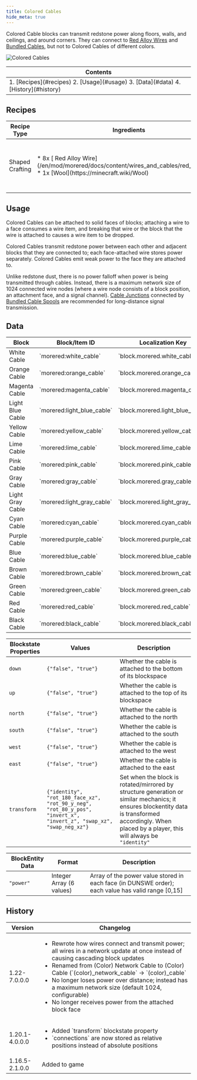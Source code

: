 ```yaml
---
title: Colored Cables
hide_meta: true
---
```


Colored Cable blocks can transmit redstone power along floors, walls, and ceilings, and around corners. They can connect to [Red Alloy Wires](/en/mod/morered/docs/content/wires_and_cables/red_alloy_wire) and [Bundled Cables](/en/mod/morered/docs/content/wires_and_cables/bundled_cable), but not to Colored Cables of different colors.

![Colored Cables](https://commoble.net/images/morered/colored_network_cables.png)

<table>
	<thead><tr><th>Contents</th></tr></thead>
	<tbody><tr><td>
		1. [Recipes](#recipes)
		2. [Usage](#usage)
		3. [Data](#data)
		4. [History](#history)
	</td></tr></tbody>
</table>

## Recipes

<table>
	<thead>
		<tr>
			<th>Recipe Type</th>
			<th>Ingredients</th>
			<th>Output</th>
			<th>Example</th>
		</tr>
	</thead>
	<tbody>
		<tr>
			<td>Shaped Crafting</td>
			<td style={{width: '30%'}}>
				* 8x [<ModAsset width={32} height={32} location='morered:red_alloy_wire'/> Red Alloy Wire](/en/mod/morered/docs/content/wires_and_cables/red_alloy_wire)
				* 1x [Wool](https://minecraft.wiki/Wool)
			</td>
			<td>
				* 8x Colored Cable (matching the Wool's color)
			</td>
			<td>
				![Colored Network Cable Recipe](https://commoble.net/images/morered/recipes/colored_network_cable_recipe.gif)
			</td>
		</tr>
	</tbody>
</table>

## Usage

Colored Cables can be attached to solid faces of blocks;
attaching a wire to a face consumes a wire item, and breaking that wire or the block that the wire is attached to causes a wire item to be dropped.

Colored Cables transmit redstone power between each other and adjacent blocks that they are connected to; each face-attached wire stores power separately. Colored Cables emit weak power to the face they are attached to.

Unlike redstone dust, there is no power falloff when power is being transmitted through cables.
Instead, there is a maximum network size of 1024 connected wire nodes (where a wire node consists of a block position, an attachment face, and a signal channel).
[Cable Junctions](/en/mod/morered/docs/content/wires_and_cables/cable_junctions) connected by [Bundled Cable Spools](/en/mod/morered/docs/content/wires_and_cables/bundled_cable_spool)
are recommended for long-distance signal transmission.

## Data
<table>
	<thead><tr><th>Block</th><th>Block/Item ID</th><th>Localization Key</th></tr></thead>
	<tbody>
		<tr><td><ModAsset width={32} height={32} location='morered:white_cable'/> White Cable</td><td>`morered:white_cable`</td><td>`block.morered.white_cable`</td></tr>
		<tr><td><ModAsset width={32} height={32} location='morered:orange_cable'/> Orange Cable</td><td>`morered:orange_cable`</td><td>`block.morered.orange_cable`</td></tr>
		<tr><td><ModAsset width={32} height={32} location='morered:magenta_cable'/> Magenta Cable</td><td>`morered:magenta_cable`</td><td>`block.morered.magenta_cable`</td></tr>
		<tr><td><ModAsset width={32} height={32} location='morered:light_blue_cable'/> Light Blue Cable</td><td>`morered:light_blue_cable`</td><td>`block.morered.light_blue_cable`</td></tr>
		<tr><td><ModAsset width={32} height={32} location='morered:yellow_cable'/> Yellow Cable</td><td>`morered:yellow_cable`</td><td>`block.morered.yellow_cable`</td></tr>
		<tr><td><ModAsset width={32} height={32} location='morered:lime_cable'/> Lime Cable</td><td>`morered:lime_cable`</td><td>`block.morered.lime_cable`</td></tr>
		<tr><td><ModAsset width={32} height={32} location='morered:pink_cable'/> Pink Cable</td><td>`morered:pink_cable`</td><td>`block.morered.pink_cable`</td></tr>
		<tr><td><ModAsset width={32} height={32} location='morered:gray_cable'/> Gray Cable</td><td>`morered:gray_cable`</td><td>`block.morered.gray_cable`</td></tr>
		<tr><td><ModAsset width={32} height={32} location='morered:light_gray_cable'/> Light Gray Cable</td><td>`morered:light_gray_cable`</td><td>`block.morered.light_gray_cable`</td></tr>
		<tr><td><ModAsset width={32} height={32} location='morered:cyan_cable'/> Cyan Cable</td><td>`morered:cyan_cable`</td><td>`block.morered.cyan_cable`</td></tr>
		<tr><td><ModAsset width={32} height={32} location='morered:purple_cable'/> Purple Cable</td><td>`morered:purple_cable`</td><td>`block.morered.purple_cable`</td></tr>
		<tr><td><ModAsset width={32} height={32} location='morered:blue_cable'/> Blue Cable</td><td>`morered:blue_cable`</td><td>`block.morered.blue_cable`</td></tr>
		<tr><td><ModAsset width={32} height={32} location='morered:brown_cable'/> Brown Cable</td><td>`morered:brown_cable`</td><td>`block.morered.brown_cable`</td></tr>
		<tr><td><ModAsset width={32} height={32} location='morered:green_cable'/> Green Cable</td><td>`morered:green_cable`</td><td>`block.morered.green_cable`</td></tr>
		<tr><td><ModAsset width={32} height={32} location='morered:red_cable'/> Red Cable</td><td>`morered:red_cable`</td><td>`block.morered.red_cable`</td></tr>
		<tr><td><ModAsset width={32} height={32} location='morered:black_cable'/> Black Cable</td><td>`morered:black_cable`</td><td>`block.morered.black_cable`</td></tr>
	</tbody>
</table>

| Blockstate Properties | Values | Description
| --- | - | -
| `down` | `{"false", "true"}` | Whether the cable is attached to the bottom of its blockspace
| `up` | `{"false", "true"}` | Whether the cable is attached to the top of its blockspace
| `north` | `{"false", "true"}` | Whether the cable is attached to the north
| `south` | `{"false", "true"}` | Whether the cable is attached to the south
| `west` | `{"false", "true"}` | Whether the cable is attached to the west
| `east` | `{"false", "true"}` | Whether the cable is attached to the east
| `transform` | `{"identity", "rot_180_face_xz", "rot_90_y_neg", "rot_80_y_pos", "invert_x", "invert_z", "swap_xz", "swap_neg_xz"}` | Set when the block is rotated/mirrored by structure generation or similar mechanics; it ensures blockentity data is transformed accordingly. When placed by a player, this will always be `"identity"`

| BlockEntity Data | Format | Description
| --- | - | -
| `"power"` | Integer Array (6 values) | Array of the power value stored in each face (in DUNSWE order); each value has valid range [0,15]

## History
<table>
	<thead><tr><th>Version</th><th>Changelog</th></tr></thead>
	<tbody>
		<tr>
			<td>1.22-7.0.0.0</td>
			<td>
				<ul>
					<li>Rewrote how wires connect and transmit power; all wires in a network update at once instead of causing cascading block updates</li>
					<li>Renamed from (Color) Network Cable to (Color) Cable (`(color)_network_cable` -> `(color)_cable`</li>
					<li>No longer loses power over distance; instead has a maximum network size (default 1024, configurable)</li>
					<li>No longer receives power from the attached block face</li>
				</ul>
			</td>
		</tr>
		<tr>
			<td>1.20.1-4.0.0.0</td>
			<td>
				<ul>
					<li>Added `transform` blockstate property</li>
					<li>`connections` are now stored as relative positions instead of absolute positions</li>
				</ul>
			</td>
		</tr>
		<tr><td>1.16.5-2.1.0.0</td><td>Added to game</td></tr>
	</tbody>
</table>

